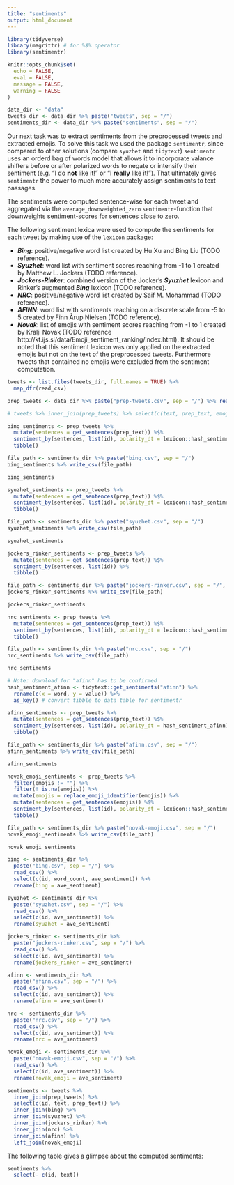 ```yaml
---
title: "sentiments"
output: html_document
---
```

```r
library(tidyverse)
library(magrittr) # for %$% operator
library(sentimentr)

knitr::opts_chunk$set(
  echo = FALSE, 
  eval = FALSE, 
  message = FALSE,
  warning = FALSE
)

data_dir <- "data"
tweets_dir <- data_dir %>% paste("tweets", sep = "/")
sentiments_dir <- data_dir %>% paste("sentiments", sep = "/")
```

Our next task was to extract sentiments from the preprocessed tweets and extracted emojis. To solve this task we used the package `sentimentr`, since compared to other solutions (compare `syuzhet` and `tidytext`) `sentimentr` uses an orderd bag of words model that allows it to incorporate valance shifters before or after polarized words to negate or intensify their sentiment (e.g. "I do **not** like it!" or "I **really** like it!"). That ultimately gives `sentimentr` the power to much more accurately assign sentiments to text passages. 

The sentiments were computed sentence-wise for each tweet and aggregated via the ``average_downweighted_zero`` ``sentimentr``-function that downweights sentiment-scores for sentences close to zero. 

The following sentiment lexica were used to compute the sentiments for each tweet by making use of the `lexicon` package: 

* **_Bing_**: positive/negative word list created by Hu Xu and Bing Liu (TODO reference).
* **_Syuzhet_**: word list with sentiment scores reaching from -1 to 1 created by Matthew L. Jockers (TODO reference).
* **_Jockers-Rinker_**: combined version of the Jocker's **_Syuzhet_** lexicon and Rinker's augmented **_Bing_** lexicon (TODO reference).
* **_NRC_**: positive/negative word list created by Saif M. Mohammad (TODO reference).
* **_AFINN_**: word list with sentiments reaching on a discrete scale from -5 to 5 created by Finn Årup Nielsen (TODO reference).
* **_Novak_**: list of emojis with sentiment scores reaching from -1 to 1 created by Kralji Novak (TODO reference http://kt.ijs.si/data/Emoji_sentiment_ranking/index.html). It should be noted that this sentiment lexicon was only applied on the extracted emojis but not on the text of the preprocessed tweets. Furthermore tweets that contained no emojis were excluded from the sentiment computation. 


```r
tweets <- list.files(tweets_dir, full.names = TRUE) %>% 
  map_dfr(read_csv)

prep_tweets <- data_dir %>% paste("prep-tweets.csv", sep = "/") %>% read_csv()

# tweets %>% inner_join(prep_tweets) %>% select(c(text, prep_text, emojis))
```


```r
bing_sentiments <- prep_tweets %>% 
  mutate(sentences = get_sentences(prep_text)) %$%
  sentiment_by(sentences, list(id), polarity_dt = lexicon::hash_sentiment_huliu) %>% 
  tibble()

file_path <- sentiments_dir %>% paste("bing.csv", sep = "/")
bing_sentiments %>% write_csv(file_path)

bing_sentiments
```


```r
syuzhet_sentiments <- prep_tweets %>% 
  mutate(sentences = get_sentences(prep_text)) %$%
  sentiment_by(sentences, list(id), polarity_dt = lexicon::hash_sentiment_jockers) %>% 
  tibble()

file_path <- sentiments_dir %>% paste("syuzhet.csv", sep = "/")
syuzhet_sentiments %>% write_csv(file_path)

syuzhet_sentiments
```


```r
jockers_rinker_sentiments <- prep_tweets %>%
  mutate(sentences = get_sentences(prep_text)) %$%  
  sentiment_by(sentences, list(id)) %>% 
  tibble()

file_path <- sentiments_dir %>% paste("jockers-rinker.csv", sep = "/", polarity_dt = lexicon::hash_sentiment_jockers_rinker)
jockers_rinker_sentiments %>% write_csv(file_path)

jockers_rinker_sentiments
```


```r
nrc_sentiments <- prep_tweets %>% 
  mutate(sentences = get_sentences(prep_text)) %$%
  sentiment_by(sentences, list(id), polarity_dt = lexicon::hash_sentiment_nrc) %>% 
  tibble()

file_path <- sentiments_dir %>% paste("nrc.csv", sep = "/")
nrc_sentiments %>% write_csv(file_path)

nrc_sentiments
```


```r
# Note: download for "afinn" has to be confirmed
hash_sentiment_afinn <- tidytext::get_sentiments("afinn") %>% 
  rename(c(x = word, y = value)) %>% 
  as_key() # convert tibble to data table for sentimentr

afinn_sentiments <- prep_tweets %>% 
  mutate(sentences = get_sentences(prep_text)) %$%
  sentiment_by(sentences, list(id), polarity_dt = hash_sentiment_afinn) %>% 
  tibble()

file_path <- sentiments_dir %>% paste("afinn.csv", sep = "/")
afinn_sentiments %>% write_csv(file_path)

afinn_sentiments
```


```r
novak_emoji_sentiments <- prep_tweets %>%
  filter(emojis != "") %>% 
  filter(! is.na(emojis)) %>%
  mutate(emojis = replace_emoji_identifier(emojis)) %>% 
  mutate(sentences = get_sentences(emojis)) %$%
  sentiment_by(sentences, list(id), polarity_dt = lexicon::hash_sentiment_emojis) %>% 
  tibble() 

file_path <- sentiments_dir %>% paste("novak-emoji.csv", sep = "/")
novak_emoji_sentiments %>% write_csv(file_path)

novak_emoji_sentiments 
```


```r
bing <- sentiments_dir %>% 
  paste("bing.csv", sep = "/") %>% 
  read_csv() %>% 
  select(c(id, word_count, ave_sentiment)) %>% 
  rename(bing = ave_sentiment)

syuzhet <- sentiments_dir %>% 
  paste("syuzhet.csv", sep = "/") %>% 
  read_csv() %>% 
  select(c(id, ave_sentiment)) %>% 
  rename(syuzhet = ave_sentiment)

jockers_rinker <- sentiments_dir %>% 
  paste("jockers-rinker.csv", sep = "/") %>% 
  read_csv() %>% 
  select(c(id, ave_sentiment)) %>% 
  rename(jockers_rinker = ave_sentiment)

afinn <- sentiments_dir %>% 
  paste("afinn.csv", sep = "/") %>% 
  read_csv() %>% 
  select(c(id, ave_sentiment)) %>% 
  rename(afinn = ave_sentiment)

nrc <- sentiments_dir %>% 
  paste("nrc.csv", sep = "/") %>% 
  read_csv() %>% 
  select(c(id, ave_sentiment)) %>% 
  rename(nrc = ave_sentiment)

novak_emoji <- sentiments_dir %>% 
  paste("novak-emoji.csv", sep = "/") %>% 
  read_csv() %>% 
  select(c(id, ave_sentiment)) %>% 
  rename(novak_emoji = ave_sentiment)

sentiments <- tweets %>% 
  inner_join(prep_tweets) %>% 
  select(c(id, text, prep_text)) %>% 
  inner_join(bing) %>%
  inner_join(syuzhet) %>% 
  inner_join(jockers_rinker) %>% 
  inner_join(nrc) %>% 
  inner_join(afinn) %>% 
  left_join(novak_emoji)
```

The following table gives a glimpse about the computed sentiments: 

```r
sentiments %>% 
  select(- c(id, text))
```

